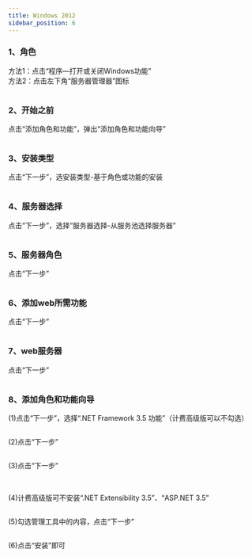 ```yaml
---
title: Windows 2012
sidebar_position: 6
---
```



### 1、角色
<p>
  方法1：点击“程序—打开或关闭Windows功能”<br />
  方法2：点击左下角“服务器管理器”图标
</p> 
<img src={require('@site/static/img/softwareInstall/IIS/30.png').default} alt=""/>

### 2、开始之前
<p>
  点击“添加角色和功能”，弹出“添加角色和功能向导”
</p> 
<img src={require('@site/static/img/softwareInstall/IIS/31.png').default} alt=""/>

### 3、安装类型
<p>
  点击“下一步”，选安装类型-基于角色或功能的安装
</p> 
<img src={require('@site/static/img/softwareInstall/IIS/32.png').default} alt=""/>

### 4、服务器选择
<p>
  点击“下一步”，选择“服务器选择-从服务池选择服务器”
</p> 
<img src={require('@site/static/img/softwareInstall/IIS/33.png').default} alt=""/>

### 5、服务器角色
<p>
  点击“下一步”
</p> 
<img src={require('@site/static/img/softwareInstall/IIS/34.png').default} alt=""/>

### 6、添加web所需功能
<p>
  点击“下一步”
</p> 
<img src={require('@site/static/img/softwareInstall/IIS/35.png').default} alt=""/>

### 7、web服务器
<p>
  点击“下一步”
</p> 
<img src={require('@site/static/img/softwareInstall/IIS/36.png').default} alt=""/>

### 8、添加角色和功能向导
<p>
  (1)点击“下一步”，选择“.NET Framework 3.5 功能”（计费高级版可以不勾选）
</p> 
<img src={require('@site/static/img/softwareInstall/IIS/37.png').default} alt=""/>

<p>
  (2)点击“下一步”
</p> 
<img src={require('@site/static/img/softwareInstall/IIS/38.png').default} alt=""/>

<p>
  (3)点击“下一步”
</p> 
<img src={require('@site/static/img/softwareInstall/IIS/39.png').default} alt="" />
<img src={require('@site/static/img/softwareInstall/IIS/40.png').default} alt=""/>
<img src={require('@site/static/img/softwareInstall/IIS/41.png').default} alt=""/>

<p>
  (4)计费高级版可不安装“.NET Extensibility 3.5”、“ASP.NET 3.5”
</p> 
<img src={require('@site/static/img/softwareInstall/IIS/42.png').default} alt=""/>

<p>
  (5)勾选管理工具中的内容，点击“下一步”
</p> 
<img src={require('@site/static/img/softwareInstall/IIS/43.png').default} alt=""/>

<p>
  (6)点击“安装”即可
</p> 
<img src={require('@site/static/img/softwareInstall/IIS/44.png').default} alt=""/>